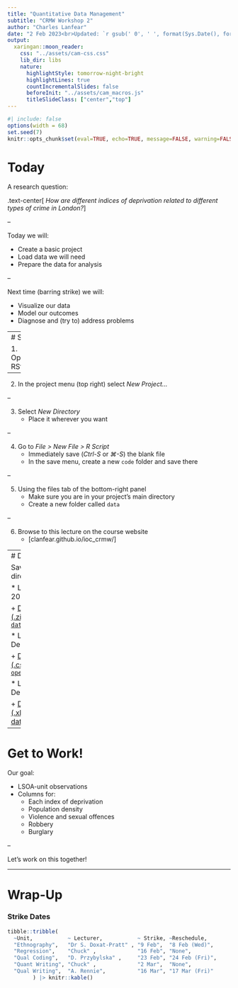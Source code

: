 ```yaml
---
title: "Quantitative Data Management"
subtitle: "CRMW Workshop 2"
author: "Charles Lanfear"
date: "2 Feb 2023<br>Updated: `r gsub(' 0', ' ', format(Sys.Date(), format='%d %b %Y'))`"
output:
  xaringan::moon_reader:
    css: "../assets/cam-css.css"
    lib_dir: libs
    nature:
      highlightStyle: tomorrow-night-bright
      highlightLines: true
      countIncrementalSlides: false
      beforeInit: "../assets/cam_macros.js"
      titleSlideClass: ["center","top"]
---
```


```r
#| include: false
options(width = 68)
set.seed(7)
knitr::opts_chunk$set(eval=TRUE, echo=TRUE, message=FALSE, warning=FALSE, dev = "svg", fig.height = 4)
```


# Today

A research question: 

.text-center[
*How are different indices of deprivation related to different types of crime in London?*
]

--

Today we will:

* Create a basic project
* Load data we will need
* Prepare the data for analysis

--

Next time (barring strike) we will:

* Visualize our data
* Model our outcomes
* Diagnose and (try to) address problems


---
# Setup

1. Open RStudio

--

2. In the project menu (top right) select *New Project...*

--

3. Select *New Directory*
   * Place it wherever you want

--

4. Go to *File > New File > R Script*
   * Immediately save (*Ctrl-S* or *⌘-S*) the blank file
   * In the save menu, create a new `code` folder and save there

--

5. Using the files tab of the bottom-right panel
   * Make sure you are in your project's main directory
   * Create a new folder called `data`

--

6. Browse to this lecture on the course website
   * [clanfear.github.io/ioc_crmw/]


---
# Data Today

Save these to the `data` directory in your project

* London Crime data - 2022

   + [Direct download link (.zip)](https://clanfear.github.io/ioc_crmw/_data/dpu-crime-met-2022.zip)
   + Source: [`data.police.uk`](https://data.police.uk/data/)


* LSOA Indices of Deprivation - 2019

   + [Direct download link (.csv)](https://clanfear.github.io/ioc_crmw/_data/imd2019lsoa.csv)
   + Source: [`opendatacommunities.org`](https://opendatacommunities.org/resource?uri=http%3A%2F%2Fopendatacommunities.org%2Fdata%2Fsocietal-wellbeing%2Fimd2019%2Findices)

* LSOA Population Density - 2014

   + [Direct download link (.xlsx)](https://clanfear.github.io/ioc_crmw/land-area-population-density-lsoa11-msoa11.xlsx)
   + Source: [data.london.gov.uk](https://data.london.gov.uk/dataset/super-output-area-population-lsoa-msoa-london)

---

# Get to Work!

Our goal:

* LSOA-unit observations
* Columns for:
   * Each index of deprivation
   * Population density
   * Violence and sexual offences
   * Robbery
   * Burglary

--

Let's work on this together!


---

# Wrap-Up

### Strike Dates

```r
tibble::tribble(
  ~Unit,           ~ Lecturer,           ~ Strike, ~Reschedule,
  "Ethnography",   "Dr S. Doxat-Pratt" , "9 Feb",  "8 Feb (Wed)",
  "Regression",    "Chuck" ,             "16 Feb", "None",
  "Qual Coding",   "D. Przybylska" ,     "23 Feb", "24 Feb (Fri)",
  "Quant Writing", "Chuck" ,             "2 Mar",  "None",
  "Qual Writing",  "A. Rennie",          "16 Mar", "17 Mar (Fri)"
        ) |> knitr::kable()
```

